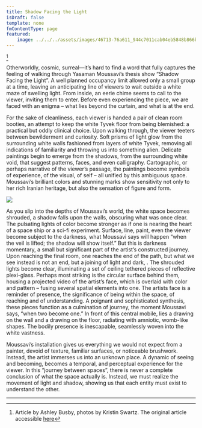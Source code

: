 ```yaml
---
title: Shadow Facing the Light
isDraft: false
template: none
fmContentType: page
featured:
    image: ../../../assets/images/46713-76a611_944c7011cab04eb5848b866b4c0d3443.jpg_srb_p_662_442_75_22_0.50_1.20_0.00_jpg_srb.webp
---
```


[^1]

Otherworldly, cosmic, surreal—it’s hard to find a word that fully captures the feeling of walking through Yasaman Moussavi’s thesis show “Shadow Facing the Light”.  A well planned occupancy limit allowed only a small group at a time, leaving an anticipating line of viewers to wait outside a white maze of swelling light. From inside, an eerie chime seems to call to the viewer, inviting them to enter. Before even experiencing the piece, we are faced with an enigma – what lies beyond the curtain, and what is at the end.

For the sake of cleanliness, each viewer is handed a pair of clean room booties, an attempt to keep the white Tyvek floor from being blemished: a practical but oddly clinical choice.  Upon walking through, the viewer teeters between bewilderment and curiosity. Soft prisms of light glow from the surrounding white walls fashioned from layers of white Tyvek, removing all indications of familiarity and throwing us into something alien. Delicate paintings begin to emerge from the shadows, from the surrounding white void, that suggest patterns, faces, and even calligraphy. Cartographic, or perhaps narrative of the viewer’s passage, the paintings become symbols of experience, of the visual, of self – all unified by this ambiguous space. Moussavi’s brilliant colors and stunning marks show sensitivity not only to her rich Iranian heritage, but also the sensation of figure and form.

![](../../../assets/images/0a04b-76a611_ddd4a6bbbdc1401b903757e7f249faca.jpg_srb_p_662_442_75_22_0.50_1.20_0.00_jpg_srb.webp)

As you slip into the depths of Moussavi’s world, the white space becomes shrouded, a shadow falls upon the walls, obscuring what was once clear. The pulsating lights of color become stronger as if one is nearing the heart of a space ship or a sci-fi experiment. Surface, line, paint, even the viewer become subject to the darkness, what Moussavi says will happen “when the veil is lifted; the shadow will show itself.” But this is darkness momentary, a small but significant part of the artist’s constructed journey. Upon reaching the final room, one reaches the end of the path, but what we see instead is not an end, but a joining of light and dark, . The shrouded lights become clear, illuminating a set of ceiling tethered pieces of reflective plexi-glass. Perhaps most striking is the circular surface behind them, housing a projected video of the artist’s face, which is overlaid with color and pattern – fusing several spatial elements into one. The artists face is a reminder of presence, the significance of being within the space, of reaching and of understanding. A poignant and sophisticated synthesis, these pieces function as a culmination of journey, the moment Moussavi says, “when two become one.”  In front of this central mobile, lies a drawing on the wall and a drawing on the floor, radiating with amniotic, womb-like shapes. The bodily presence is inescapable, seamlessly woven into the white vastness.

Moussavi’s installation gives us everything we would not expect from a painter, devoid of texture, familiar surfaces, or noticeable brushwork. Instead, the artist immerses us into an unknown place. A dynamic of seeing and becoming, becomes a temporal, and perceptual experience for the viewer. In this “journey between spaces”, there is never a complete conclusion of what the space actually is. Instead, we must realize the movement of light and shadow, showing us that each entity must exist to understand the other.

<hr />

[^1]: Article by Ashley Busby, photos by Kristin Swartz. The original article accessible [here](http://www.thebowerbirdlbk.com/#!Yasaman-Moussavi-Shadow-Facing-the-Light/c16ee/5558f4c70cf298b2d3c41675)